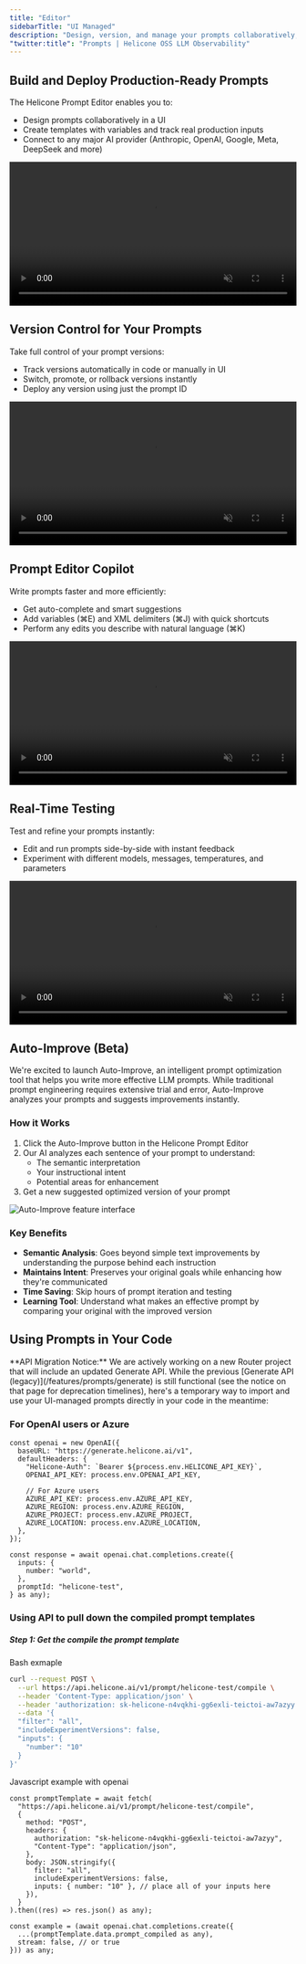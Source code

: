 ```yaml
---
title: "Editor"
sidebarTitle: "UI Managed"
description: "Design, version, and manage your prompts collaboratively, then [effortlessly deploy them across your app](/features/prompts/generate)."
"twitter:title": "Prompts | Helicone OSS LLM Observability"
---
```


## Build and Deploy Production-Ready Prompts

The Helicone Prompt Editor enables you to:

- Design prompts collaboratively in a UI
- Create templates with variables and track real production inputs
- Connect to any major AI provider (Anthropic, OpenAI, Google, Meta, DeepSeek and more)

<Frame>
  <video width="100%" autoPlay loop muted playsInline>
    <source
      src="https://marketing-assets-helicone.s3.us-west-2.amazonaws.com/prompts1_2.mp4"
      type="video/mp4"
    />
    <img
      src="/static/features/prompts/feature1.png"
      alt="Prompt building interface"
    />
  </video>
</Frame>

## Version Control for Your Prompts

Take full control of your prompt versions:

- Track versions automatically in code or manually in UI
- Switch, promote, or rollback versions instantly
- Deploy any version using just the prompt ID

<Frame>
  <video width="100%" autoPlay loop muted playsInline>
    <source
      src="https://marketing-assets-helicone.s3.us-west-2.amazonaws.com/prompts2_2.mp4"
      type="video/mp4"
    />
    <img
      src="/static/features/prompts/feature2.png"
      alt="Version control interface"
    />
  </video>
</Frame>

## Prompt Editor Copilot

Write prompts faster and more efficiently:

- Get auto-complete and smart suggestions
- Add variables (⌘E) and XML delimiters (⌘J) with quick shortcuts
- Perform any edits you describe with natural language (⌘K)

<Frame>
  <video width="100%" autoPlay loop muted playsInline>
    <source
      src="https://marketing-assets-helicone.s3.us-west-2.amazonaws.com/prompts3_2.mp4"
      type="video/mp4"
    />
    <img
      src="/static/features/prompts/feature3.png"
      alt="Prompt testing interface"
    />
  </video>
</Frame>

## Real-Time Testing

Test and refine your prompts instantly:

- Edit and run prompts side-by-side with instant feedback
- Experiment with different models, messages, temperatures, and parameters

<Frame>
  <video width="100%" autoPlay loop muted playsInline>
    <source
      src="https://marketing-assets-helicone.s3.us-west-2.amazonaws.com/prompts4_2.mp4"
      type="video/mp4"
    />
    <img
      src="/static/features/prompts/feature4.png"
      alt="Prompt testing interface"
    />
  </video>
</Frame>

## Auto-Improve (Beta)

We're excited to launch Auto-Improve, an intelligent prompt optimization tool that helps you write more effective LLM prompts. While traditional prompt engineering requires extensive trial and error, Auto-Improve analyzes your prompts and suggests improvements instantly.

### How it Works

1. Click the Auto-Improve button in the Helicone Prompt Editor
2. Our AI analyzes each sentence of your prompt to understand:
   - The semantic interpretation
   - Your instructional intent
   - Potential areas for enhancement
3. Get a new suggested optimized version of your prompt

<Frame>
  <img
    src="/images/prompts/auto-improve.webp"
    alt="Auto-Improve feature interface"
  />
</Frame>

### Key Benefits

- **Semantic Analysis**: Goes beyond simple text improvements by understanding the purpose behind each instruction
- **Maintains Intent**: Preserves your original goals while enhancing how they're communicated
- **Time Saving**: Skip hours of prompt iteration and testing
- **Learning Tool**: Understand what makes an effective prompt by comparing your original with the improved version

## Using Prompts in Your Code

<Warning>
  **API Migration Notice:** We are actively working on a new Router project that
  will include an updated Generate API. While the previous [Generate API
  (legacy)](/features/prompts/generate) is still functional (see the notice on
  that page for deprecation timelines), here's a temporary way to import and use
  your UI-managed prompts directly in your code in the meantime:
</Warning>

### For OpenAI users or Azure

```tsx
const openai = new OpenAI({
  baseURL: "https://generate.helicone.ai/v1",
  defaultHeaders: {
    "Helicone-Auth": `Bearer ${process.env.HELICONE_API_KEY}`,
    OPENAI_API_KEY: process.env.OPENAI_API_KEY,

    // For Azure users
    AZURE_API_KEY: process.env.AZURE_API_KEY,
    AZURE_REGION: process.env.AZURE_REGION,
    AZURE_PROJECT: process.env.AZURE_PROJECT,
    AZURE_LOCATION: process.env.AZURE_LOCATION,
  },
});

const response = await openai.chat.completions.create({
  inputs: {
    number: "world",
  },
  promptId: "helicone-test",
} as any);
```

### Using API to pull down the compiled prompt templates

##### Step 1: Get the compile the prompt template

Bash exmaple

```bash
curl --request POST \
  --url https://api.helicone.ai/v1/prompt/helicone-test/compile \
  --header 'Content-Type: application/json' \
  --header 'authorization: sk-helicone-n4vqkhi-gg6exli-teictoi-aw7azyy' \
  --data '{
  "filter": "all",
  "includeExperimentVersions": false,
  "inputs": {
    "number": "10"
  }
}'
```

Javascript example with openai

```tsx
const promptTemplate = await fetch(
  "https://api.helicone.ai/v1/prompt/helicone-test/compile",
  {
    method: "POST",
    headers: {
      authorization: "sk-helicone-n4vqkhi-gg6exli-teictoi-aw7azyy",
      "Content-Type": "application/json",
    },
    body: JSON.stringify({
      filter: "all",
      includeExperimentVersions: false,
      inputs: { number: "10" }, // place all of your inputs here
    }),
  }
).then((res) => res.json() as any);

const example = (await openai.chat.completions.create({
  ...(promptTemplate.data.prompt_compiled as any),
  stream: false, // or true
})) as any;
```

